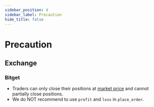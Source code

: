 ```yaml
---
sidebar_position: 4
sidebar_label: Precaution
hide_title: false
---
```



# Precaution

## Exchange

### Bitget

- Traders can only close their positions at [market price](https://www.bitget.com/en/support/articles/8605995455257-Bitget-s-One-Click-Copy-Trade-Instruction-for-Traders-to-Close-Positions) and cannot partially close positions.
- We do NOT recommend to use `profit` and `loss` in `place_order`.
